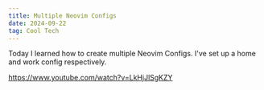 ```yaml
---
title: Multiple Neovim Configs
date: 2024-09-22
tag: Cool Tech
---
```


Today I learned how to create multiple Neovim Configs. I've set up a home and
work config respectively.

https://www.youtube.com/watch?v=LkHjJlSgKZY
